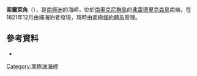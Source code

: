 {{coord|60|46|S|44|59|W|display=title}}

'''索爾萊角'''（{{lang-en|Cape Sørlle}}），是[[南極洲|南極洲]]的海岬，位於[[南奧克尼群島|南奧克尼群島]]的[[弗雷德里克森島|弗雷德里克森島]]南端，在1821年12月由捕海豹者發現，現時由[[南極條約體系|南極條約體系]]管理。

==參考資料==
* {{usgs-gazetteer}}

{{Antarctica-geo-stub}}
[[Category:南極洲海岬|Category:南極洲海岬]]